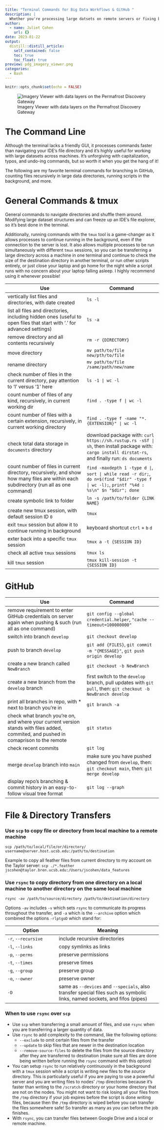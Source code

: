 ```yaml
---
title: "Terminal Commands for Big Data Workflows & GitHub "
description: |
  Whether you're processing large datsets on remote servers or fixing bugs in a new branch, command line skills are essential for working efficiently. Check out the  commands that I've found to be useful for processing terabytes of Arctic data for visualization on the Permafrost Discovery Gateway.     
author:
  - name: Juliet Cohen
    url: {}
date: 2023-01-22
output:
  distill::distill_article:
    self_contained: false
    toc: true
    toc_float: true
preview: pdg_imagery_viewer.png
categories:
  - Bash
---
```


```r
knitr::opts_chunk$set(echo = FALSE)
```

![Imagery Viewer with data layers on the Permafrost Discovery Gateway](pdg_imagery_viewer.png)

# The Command Line

Although the terminal lacks a friendly GUI, it processes commands faster than navigating your IDE's file directory and it's highly useful for working with large datasets across machines. It's unforgiving with capitalization, typos, and undo-ing commands, but so worth it when you get the hang of it!

The following are my favorite terminal commands for branching in GitHub, counting files recursively in large data directories, running scripts in the background, and more.

# General Commands & tmux

General commands to navigate directories and shuffle them around. Modifying large dataset structures and can freeze up an IDE's file explorer, so it's best done in the terminal.

Additionally, running commands with the `tmux` tool is a game-changer as it allows processes to continue running in the background, even if the connection to the server is lost. It also allows multiple processes to be run simultaneously with different `tmux` sessions, so you can be transferring a large directory across a machine in one terminal and continue to check the size of the destination directory in another terminal, or run other scripts entirely, or just close your laptop and go home for the night while a script runs with no concern about your laptop falling asleep. I highly recommend using it whenever possible!

Use | Command
------------------- | ------------------
vertically list files and directories, with date created | `ls -l`
list all files and directories, including hidden ones (useful to open files that start with '.' for advanced settings) | `ls -a`
remove directory and all contents recursively | `rm -r {DIRECTORY}`
move directory | `mv path/to/file new/pth/to/file`
rename directory | `mv path/to/file /same/path/new/name` 
check number of files in the current directory, pay attention to 'l' versus '1' here | `ls -1 | wc -l`
count number of files of any kind, recursively, in current working dir | `find . -type f | wc -l`
count number of files with a certain extension, recursively, in current working directory | `find . -type f -name "*.{EXTENSION}" | wc -l`
check total data storage in `documents` directory | download package with: `curl https://sh.rustup.rs -sSf | sh`, then install package with: `cargo install dirstat-rs`, and finally run: `ds documents`
count number of files in current directory, recursively, and show how many files are within each subdirectory (run all as one command) | `find -maxdepth 1 -type d |`, `sort | while read -r dir;`, `do n=$(find "$dir" -type f | wc -l);`, `printf "%4d : %s\n" $n "$dir"; done`
create symbolic link to folder | `ln -s /path/to/folder {LINK NAME}`
create new tmux session, with default session ID `0` | `tmux`
exit `tmux` session but allow it to continue running in background | keyboard shortcut `ctrl` + `b` `d`
exter back into a specific `tmux` session | `tmux a -t {SESSION ID}`
check all active `tmux` sessions | `tmux ls`
kill `tmux` session | `tmux kill-session -t {SESSION ID}`

# GitHub

Use | Command
------------------- | ------------------
remove requirement to enter GitHub credentials on server again when pushing & such (run all as one command) | `git config --global credential.helper`, `"cache --timeout=100000000"`
switch into branch `develop` | `git checkout develop`
push to branch `develop` | `git add {FILES}`,  `git commit -m "{MESSAGE}"`, `git push origin develop`
create a new branch called `NewBranch` | `git checkout -b NewBranch`
create a new branch from the `develop` branch | first switch to the `develop` branch, pull updates with `git pull`, then: `git checkout -b NewBranch develop`
print all branches in repo, with * next to branch you're in | `git branch -a`
check what branch you're on, and where your current version stands with files added, commited, and pushed in comaprison to the remote | `git status`
check recent commits | `git log`
merge `develop` branch into `main` | make sure you have pushed changed from `develop`, then: `git checkout main`, then: `git merge develop`
display repo's branching & commit history in an easy-to-follow visual tree format | `git log --graph`

# File & Directory Transfers

### Use `scp` to copy file or directory from local machine to a remote machine

`scp /path/to/local/file/or/directory/ username@server.host.ucsb.edu:/path/to/destination`

Example to copy all feather files from current directory to my account on the Taylor server:
`scp ./*.feather jscohen@taylor.bren.ucsb.edu:/Users/jscohen/data_features`

### Use `rsync` to copy directory from one directory on a local machine to another directory on the same local machine

`rsync -av /path/to/source/directory /path/to/destination/directory`

Options `-av` includes `-v` which sets `rsync` to communicate its progress throughout the transfer, and `-a` which is the `--archive` option which combined the options `-rlptgoD` which stand for:

Option | Meaning
------- | --------------
`-r`, `--recursive` | include recursive directories
`-l`, `--links` |copy symlinks as links
`-p`, `--perms` | preserve permissions
`-t`, `--times` | preserve times
`-g`, `--group` | preserve group
`-o`, `--owner` | preserve owner
`-D` | same as `--devices` and `--specials`, also transfer special files such as symbolic links, named sockets, and fifos (pipes)

### When to use `rsync` over `scp`

- Use `scp` when transferring a small amount of files, and use `rsync` when you are transferring a larger quantity of data.
- Use `rsync` to add complexity to the command, like the following options:
  - `--exclude` to omit certain files from the transfer
  - `--update` to skip files that are newer in the destination location
  - `--remove-source-files` to delete the files from the source directory after they are transferred to destination (make sure all files are done being written before running the `rsync` command with this option)
- You can setup `rsync` to run relatively continuously in the background with a `tmux` session while a script is writing new files to the _source_ directory. This is particularly useful if you are paying to use a powerful server and you are writing files to nodes' `/tmp` directories because it's faster than writing to the `/scratch` directory or your home directory that are not on the nodes. You might not want to risk losing all your files from the `/tmp` directory if your job expires before the script is done writing files, because then the `/tmp` directory is wiped before you can transfer the files somewhere safe! So transfer as many as you can before the job finishes.  
- With `rsync`, you can transfer files between Google Drive and a local or remote machine. 



















